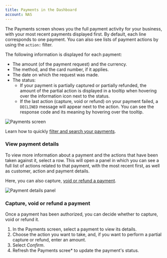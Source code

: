 ```yaml
---
title: Payments in the Dashboard
account: NAS
---
```


The Payments screen shows you the full payment activity for your business, with your most recent payments displayed first. By default, each line corresponds to one payment. You can also see lists of payment actions by using the `action:` filter.

The following information is displayed for each payment:

- The amount (of the payment request) and the currency.
- The method, and the card number, if it applies.
- The date on which the request was made.
- The status:
    - If your payment is partially captured or partially refunded, the amount of the partial action is displayed in a tooltip when hovering over the information icon next to the status.
    - If the last action (capture, void or refund) on your payment failed, a `DECLINED` message will appear next to the action. You can see the response code and its meaning by hovering over the tooltip.

<img src="/NAS/Dashboard/Track_and_manage_payments/payments_screen.png"  alt="Payments screen" />

<TipBox>

Learn how to quickly [filter and search your payments](/dashboard/payments/filter-payments).

</TipBox>

### View payment details

To view more information about a payment and the actions that have been taken against it, select a row. This will open a panel in which you can see a full list of actions related to that payment, with the most recent first, as well as customer, action and payment details.

Here, you can also capture, [void or refund a payment](#Capture,_void_or_refund_a_payment).

<img src="/NAS/Dashboard/Track_and_manage_payments/payment_details_panel.png"  alt="Payment details panel" />

### Capture, void or refund a payment

Once a payment has been authorized, you can decide whether to capture, void or refund it.

1. In the Payments screen, select a payment to view its details.
2. Choose the action you want to take, and, if you want to perform a partial capture or refund, enter an amount.
3. Select _Confirm_.
4. Refresh the Payments scree* to update the payment's status.
